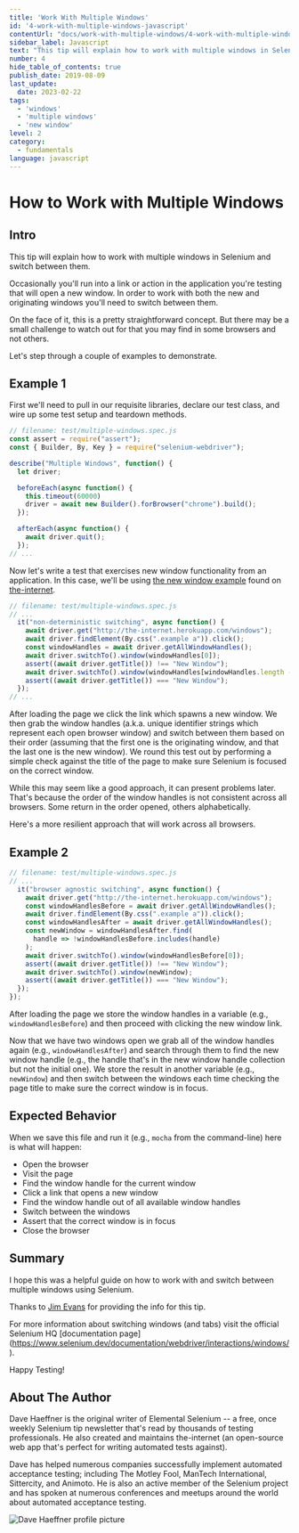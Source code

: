 ```yaml
---
title: 'Work With Multiple Windows'
id: '4-work-with-multiple-windows-javascript'
contentUrl: "docs/work-with-multiple-windows/4-work-with-multiple-windows-javascript"
sidebar_label: Javascript
text: "This tip will explain how to work with multiple windows in Selenium and switch between them. Occasionally you'll run into a link or action in the application you're testing that will open a new window."
number: 4
hide_table_of_contents: true
publish_date: 2019-08-09
last_update:
  date: 2023-02-22
tags:
  - 'windows'
  - 'multiple windows'
  - 'new window'
level: 2
category:
  - fundamentals
language: javascript
---
```


# How to Work with Multiple Windows

## Intro

This tip will explain how to work with multiple windows in Selenium and switch between them.

Occasionally you'll run into a link or action in the application you're testing that will open a new window. In order to work with both the new and originating windows you'll need to switch between them.

On the face of it, this is a pretty straightforward concept. But there may be a small challenge to watch out for that you may find in some browsers and not others.

Let's step through a couple of examples to demonstrate.

## Example 1

First we'll need to pull in our requisite libraries, declare our test class, and wire up some test setup and teardown methods.

```javascript
// filename: test/multiple-windows.spec.js
const assert = require("assert");
const { Builder, By, Key } = require("selenium-webdriver");

describe("Multiple Windows", function() {
  let driver;

  beforeEach(async function() {
    this.timeout(60000)
    driver = await new Builder().forBrowser("chrome").build();
  });

  afterEach(async function() {
    await driver.quit();
  });
// ...
```

Now let's write a test that exercises new window functionality from an application. In this case, we'll be using [the new window example](http://the-internet.herokuapp.com/windows) found on [the-internet](https://github.com/tourdedave/the-internet).

```javascript
// filename: test/multiple-windows.spec.js
// ...
  it("non-deterministic switching", async function() {
    await driver.get("http://the-internet.herokuapp.com/windows");
    await driver.findElement(By.css(".example a")).click();
    const windowHandles = await driver.getAllWindowHandles();
    await driver.switchTo().window(windowHandles[0]);
    assert((await driver.getTitle()) !== "New Window");
    await driver.switchTo().window(windowHandles[windowHandles.length - 1]);
    assert((await driver.getTitle()) === "New Window");
  });
// ...
```

After loading the page we click the link which spawns a new window. We then grab the window handles (a.k.a. unique identifier strings which represent each open browser window) and switch between them based on their order (assuming that the first one is the originating window, and that the last one is the new window). We round this test out by performing a simple check against the title of the page to make sure Selenium is focused on the correct window.

While this may seem like a good approach, it can present problems later. That's because the order of the window handles is not consistent across all browsers. Some return in the order opened, others alphabetically.

Here's a more resilient approach that will work across all browsers.

## Example 2

```javascript
// filename: test/multiple-windows.spec.js
// ...
  it("browser agnostic switching", async function() {
    await driver.get("http://the-internet.herokuapp.com/windows");
    const windowHandlesBefore = await driver.getAllWindowHandles();
    await driver.findElement(By.css(".example a")).click();
    const windowHandlesAfter = await driver.getAllWindowHandles();
    const newWindow = windowHandlesAfter.find(
      handle => !windowHandlesBefore.includes(handle)
    );
    await driver.switchTo().window(windowHandlesBefore[0]);
    assert((await driver.getTitle()) !== "New Window");
    await driver.switchTo().window(newWindow);
    assert((await driver.getTitle()) === "New Window");
  });
});
```

After loading the page we store the window handles in a variable (e.g., `windowHandlesBefore`) and then proceed with clicking the new window link.

Now that we have two windows open we grab all of the window handles again (e.g., `windowHandlesAfter`) and search through them to find the new window handle (e.g., the handle that's in the new window handle collection but not the initial one). We store the result in another variable (e.g., `newWindow`) and then switch between the windows each time checking the page title to make sure the correct window is in focus.

## Expected Behavior

When we save this file and run it (e.g., `mocha` from the command-line) here is what will happen:

+ Open the browser
+ Visit the page
+ Find the window handle for the current window
+ Click a link that opens a new window
+ Find the window handle out of all available window handles
+ Switch between the windows
+ Assert that the correct window is in focus
+ Close the browser

## Summary

I hope this was a helpful guide on how to work with and switch between multiple windows using Selenium.

Thanks to [Jim Evans](https://twitter.com/jimevansmusic) for providing the info for this tip.

For more information about switching windows (and tabs) visit the official Selenium HQ [documentation page] (https://www.selenium.dev/documentation/webdriver/interactions/windows/).

Happy Testing!

## About The Author

Dave Haeffner is the original writer of Elemental Selenium -- a free, once weekly Selenium tip newsletter that's read by thousands of testing professionals. He also created and maintains the-internet (an open-source web app that's perfect for writing automated tests against).

Dave has helped numerous companies successfully implement automated acceptance testing; including The Motley Fool, ManTech International, Sittercity, and Animoto. He is also an active member of the Selenium project and has spoken at numerous conferences and meetups around the world about automated acceptance testing.

![Dave Haeffner profile picture](/img/authors/dave-haeffner.jpeg#author-img 'a title')
